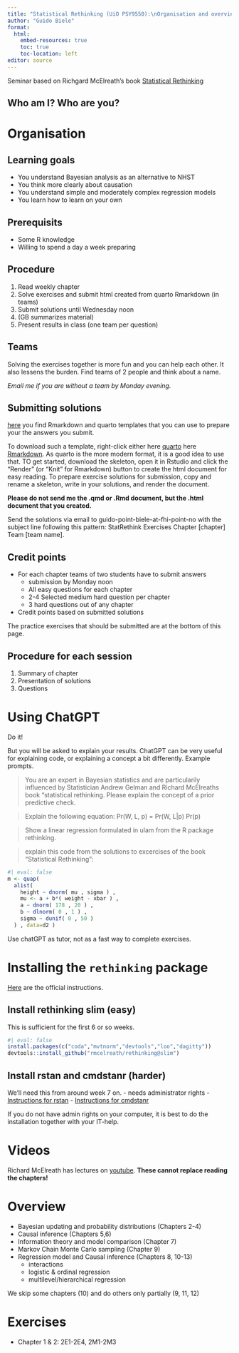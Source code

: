 ```yaml
---
title: "Statistical Rethinking (UiO PSY9550):\nOrganisation and overview"
author: "Guido Biele"
format:
  html:
    embed-resources: true
    toc: true
    toc-location: left
editor: source
---
```


Seminar based on Richgard McElreath's book [Statistical Rethinking](https://xcelab.net/rm/statistical-rethinking/)

## Who am I? Who are you?

# Organisation

## Learning goals

- You understand Bayesian analysis as an alternative to NHST
- You think more clearly about causation
- You understand simple and moderately complex regression models
- You learn how to learn on your own

## Prerequisits

- Some R knowledge
- Willing to spend a day a week preparing

## Procedure

1. Read weekly chapter
2. Solve exercises and submit html created from quarto Rmarkdown (in teams)
3. Submit solutions until Wednesday noon
4. (GB summarizes material)
5. Present results in class (one team per question)

## Teams

Solving the exercises together is more fun and you can help each other. It also lessens the burden.
Find teams of 2 people and think about a name. 

_Email me if you are without a team by Monday evening._

## Submitting solutions

[here](https://github.com/gbiele/StatRethink/tree/master/Orga) you find Rmarkdown and quarto templates that you can use to prepare your the answers you submit.

To download such a template, right-click either here [quarto](https://raw.githubusercontent.com/gbiele/StatRethink/master/Orga/qSkeleton.qmd) here [Rmarkdown](https://raw.githubusercontent.com/gbiele/StatRethink/master/Orga/Skeleton.Rmd). As quarto is the more modern format, it is a good idea to use that. TO get started, download the skeleton, open it in Rstudio and click the "Render" (or "Knit" for Rmarkdown) button to create the html document for easy reading. To prepare exercise solutions for submission, copy and rename a skeleton, write in your solutions, and render the document.

**Please do not send me the .qmd or .Rmd document, but the .html document that you created.**

Send the solutions via email to guido-point-biele-at-fhi-point-no with the subject line following this pattern: StatRethink Exercises Chapter [chapter] Team [team name].

## Credit points

- For each chapter teams of two students have to submit answers
  - submission by Monday noon
  - All easy questions for each chapter
  - 2-4 Selected medium hard question per chapter
  - 3 hard questions out of any chapter
- Credit points based on submitted solutions

The practice exercises that should be submitted are at the bottom of this page.

## Procedure for each session

1. Summary of chapter
2. Presentation of solutions
3. Questions


# Using ChatGPT

Do it!

But you will be asked to explain your results.
ChatGPT can be very useful for explaining code, or explaining a concept a bit differently. Example prompts.

> You are an expert in Bayesian statistics and are particularily influenced by Statistician Andrew Gelman and Richard McElreaths book "statistical rethinking. Please explain the concept of a prior predictive check.

> Explain the following equation: Pr(W, L, p) = Pr(W, L|p) Pr(p)

> Show a linear regression formulated in ulam from the R package rethinking.

> explain this code from the solutions to excercises of the book "Statistical Rethinking":

```r
#| eval: false
m <- quap(
  alist(
    height ~ dnorm( mu , sigma ) ,
    mu <- a + b*( weight - xbar ) ,
    a ~ dnorm( 178 , 20 ) ,
    b ~ dlnorm( 0 , 1 ) ,
    sigma ~ dunif( 0 , 50 )
  ) , data=d2 )

```

Use chatGPT as tutor, not as a fast way to complete exercises.


# Installing the `rethinking` package

[Here](https://github.com/rmcelreath/rethinking) are the official instructions.

## Install rethinking slim (easy)

This is sufficient for the first 6 or so weeks.

```r
#| eval: false
install.packages(c("coda","mvtnorm","devtools","loo","dagitty"))
devtools::install_github("rmcelreath/rethinking@slim")
```

## Install rstan and cmdstanr (harder)

We'll need this from around week 7 on.
- needs administrator rights
- [Instructions for rstan](https://mc-stan.org/users/interfaces/rstan.html) 
- [Instructions for cmdstanr](https://mc-stan.org/cmdstanr/) 

If you do not have admin rights on your computer, it is best to do the installation together with your IT-help.

# Videos

Richard McElreath has lectures on [youtube](https://www.youtube.com/watch?v=FdnMWdICdRs&list=PLDcUM9US4XdPz-KxHM4XHt7uUVGWWVSus). **These cannot replace reading the chapters!**

# Overview

- Bayesian updating and probability distributions (Chapters 2-4)
- Causal inference (Chapters 5,6)
- Information theory and model comparison (Chapter 7)
- Markov Chain Monte Carlo sampling (Chapter 9)
- Regression model and Causal inference (Chapters 8, 10-13)
  - interactions
  - logistic & ordinal regression
  - multilevel/hierarchical regression
    
We skip some chapters (10) and do others only partially (9, 11, 12) 

# Exercises

- Chapter 1 & 2: 2E1-2E4, 2M1-2M3